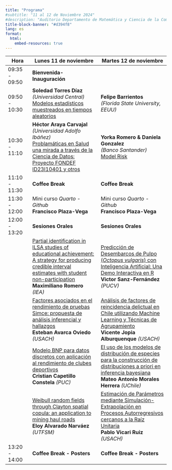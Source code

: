 ```yaml
---
title: "Programa"
#subtitle: "11 al 12 de Noviembre 2024"
#description: "Auditorio Departamento de Matemática y Ciencia de la Computación"
title-block-banner: "#d394f8"
lang: es
format: 
  html:
    embed-resources: true
---
```


| Hora              | Lunes 11 de noviembre                                | Martes 12 de noviembre                              |
|-------------------|------------------------------------------------------|-----------------------------------------------------|
| 09:35 - 09:50     | **Bienvenida-Inauguración**                         |                                                     |
| 09:50 - 10:30     | **Soledad Torres Díaz** </br> *(Universidad Central)* </br> [Modelos estadísticos muestreados en tiempos aleatorios](../abstracts/index.qmd##modelos-estad%C3%ADsticos-muestreados-en-tiempos-aleatorios) | **Felipe Barrientos** </br> *(Florida State University, EEUU)* |
| 10:30 - 11:10     | **Héctor Araya Carvajal** </br> *(Universidad Adolfo Ibáñez)* </br> [Problamáticas en Salud una mirada a  través de la Ciencia de Datos: Proyecto FONDEF ID23I10401 y otros](../abstracts/index.qmd#problam%C3%A1ticas-en-salud-una-mirada-a-trav%C3%A9s-de-la-ciencia-de-datos-proyecto-fondef-id23i10401-y-otros) | **Yorka Romero & Daniela Gonzalez** </br> *(Banco Santander)* </br> [Model Risk](../abstracts/index.qmd#model-risk) |
| 11:10 - 11:30     | **Coffee Break**                                    | **Coffee Break**                                    |
| 11:30 - 12:00     | Mini curso *Quarto - Github* </br> **Francisco Plaza-Vega** | Mini curso *Quarto - Github* </br> **Francisco Plaza-Vega** |
| 12:00 - 13:20     | **Sesiones Orales**                                 | **Sesiones Orales**                                 |
|                   | [Partial identification in ILSA studies of educational achievement: A strategy for producing credible interval estimates with student non-participation](../abstracts/index.qmd#partial-identification-in-ilsa-studies-of-educational-achievement-a-strategy-for-producing-credible-interval-estimates-with-student-non-participation) </br> **Maximiliano Romero** *(IEA)* | [Predicción de Desembarcos de Pulpo (*Octopus vulgaris*) con Inteligencia Artificial: Una Demo Interactiva en R](../abstracts/index.qmd#predicci%C3%B3n-de-desembarcos-de-pulpo-octopus-vulgaris-con-inteligencia-artificial-una-demo-interactiva-en-r) </br> **Victor Sanz-Fernández** *(PUCV)* |
|                   | [Factores asociados en el rendimiento de pruebas Simce: propuesta de análisis inferencial y hallazgos](../abstracts/index.qmd#factores-asociados-en-el-rendimiento-de-pruebas-simce-propuesta-de-an%C3%A1lisis-inferencial-y-hallazgos) </br> **Esteban Avarca Oviedo** *(USACH)* | [Análisis de factores de reincidencia delictual en Chile utilizando Machine Learning y Técnicas de Agrupamiento](../abstracts/index.qmd#an%C3%A1lisis-de-factores-de-reincidencia-delictual-en-chile-utilizando-machine-learning-y-t%C3%A9cnicas-de-agrupamiento) </br> **Vicente Jopia Alburquenque** *(USACH)* |
|                   | [Modelo BNP para datos discretos con aplicación al rendimiento de clubes deportivos](../abstracts/index.qmd#modelo-bnp-para-datos-discretos-con-aplicaci%C3%B3n-al-rendimiento-de-clubes-deportivos) </br> **Cristian Capetillo Constela** *(PUC)* | [El uso de los modelos de distribución de especies para la construcción de distribuciones a priori en inferencia bayesiana](../abstracts/index.qmd#el-uso-de-los-modelos-de-distribuci%C3%B3n-de-especies-para-la-construcci%C3%B3n-de-distribuciones-a-priori-en-inferencia-bayesiana) </br> **Mateo Antonio Morales Herrera** *(UChile)* |
|                   | [Weibull random fields through Clayton spatial copula: an application to mining haul roads](../abstracts/index.qmd#weibull-random-fields-through-clayton-spatial-copula-an-application-to-mining-haul-roads) </br> **Eloy Alvarado Narváez** *(UTFSM)* | [Estimación de Parámetros mediante Simulación-Extrapolación en Procesos Autorregresivos cercanos a la Raíz Unitaria](../abstracts/index.qmd#estimaci%C3%B3n-de-par%C3%A1metros-mediante-simulaci%C3%B3n-extrapolaci%C3%B3n-en-procesos-autorregresivos-cercanos-a-la-ra%C3%ADz-unitaria) </br> **Pablo Vicari Ruiz** *(USACH)* |
| 13:20 - 14:00     | **Coffee Break - Posters**                          | **Coffee Break - Posters**                         |
